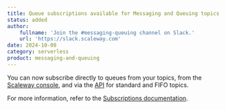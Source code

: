 ```yaml
---
title: Queue subscriptions available for Messaging and Queuing topics
status: added
author:
    fullname: 'Join the #messaging-queuing channel on Slack.'
    url: 'https://slack.scaleway.com'
date: 2024-10-08
category: serverless
product: messaging-and-queuing
---
```


You can now subscribe directly to queues from your topics, from the [Scaleway console](https://console.scaleway.com), and via the [API](https://www.scaleway.com/en/developers/api/) for standard and FIFO topics. 

For more information, refer to the [Subscriptions documentation](https://www.scaleway.com/en/docs/messaging/how-to/create-manage-subscriptions/).

